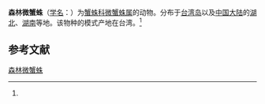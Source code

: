 {{Speciesbox
| name = 森林微蟹蛛
| status = 
| status_system = 
| image = 
| genus = Lysiteles
| species = silvanus
| authority = (Ono, 1980)<ref name='id14535'>{{cite web| url =http://www.bioinfo.cn/db05/BjdwSpecies.php?action=view&id=14535| title =森林微蟹蛛| work =《中国动物物种编目数据库》| publisher =中国科学院微生物研究所| author =中国科学院动物研究所| accessdate =2009-04-28| deadurl =yes| archiveurl =https://web.archive.org/web/20160305071905/http://www.bioinfo.cn/db05/BjdwSpecies.php?action=view&id=14535| archivedate =2016-03-05}}</ref>
}}

'''森林微蟹蛛'''（[[学名|学名]]：{{lang|la|''Lysiteles silvanus''}}）为[[蟹蛛科|蟹蛛科]][[微蟹蛛属|微蟹蛛属]]的动物。分布于[[台湾岛|台湾岛]]以及[[中国大陆|中国大陆]]的[[湖北|湖北]]、[[湖南|湖南]]等地。该物种的模式产地在台湾。<ref name='id14535'/>

== 参考文献 ==
{{reflist}}

{{Wikispecies|Lysiteles silvanus}}
{{Taxonbar|from=Q2439662}}

[[Category:微蟹蛛属|森林微蟹蛛]]


{{蜘蛛小作品}}